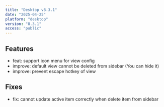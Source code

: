 ```yaml
---
title: "Desktop v8.3.1"
date: "2025-04-25"
platform: "desktop"
version: "8.3.1"
access: "public"
---
```


## Features

- feat: support icon menu for view config
- improve: default view cannot be deleted from sidebar (You can hide it)
- improve: prevent escape hotkey of view

## Fixes

- fix: cannot update active item correctly when delete item from sidebar
